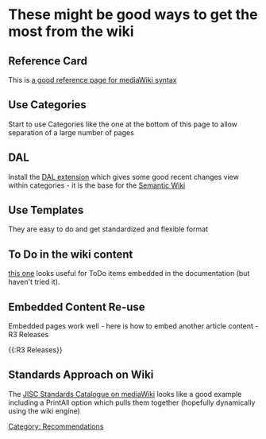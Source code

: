 =These might be good ways to get the most from the wiki=


==Reference Card==

This is [http://www.tinyurl.com/2ltqps a good reference page for mediaWiki syntax]


==Use Categories==

Start to use Categories like the one at the bottom of this page to allow separation of a large number of pages

==DAL==

Install the [http://www.mediawiki.org/wiki/Extension:Dynamic_Article_List DAL extension] which gives some good recent changes view within categories  - it is the base for the [http://en.wikipedia.org/wiki/Semantic_MediaWiki Semantic Wiki]

==Use Templates==

They are easy to do and get standardized and flexible format


==To Do in the wiki content==

[http://www.mediawiki.org/wiki/Extension:Todo_Tasks this one] looks useful for ToDo items embedded in the documentation (but haven't tried it).

==Embedded Content Re-use==

Embedded pages work well - here is how to embed another article content - R3 Releases

<nowiki>{{:R3 Releases}}</nowiki>

==Standards Approach on Wiki==

The [http://standards-catalogue.ukoln.ac.uk/index/JISC_Standards_Catalogue JISC Standards Catalogue on mediaWiki] looks like a good example including a PrintAll option which pulls them together (hopefully dynamically using the wiki engine)

[[Category: Recommendations]]